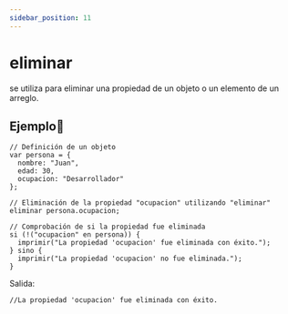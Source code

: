 ```yaml
---
sidebar_position: 11
---
```



# eliminar
se utiliza para eliminar una propiedad de un objeto o un elemento de un arreglo.

## Ejemplo📝

```dummy
// Definición de un objeto
var persona = {
  nombre: "Juan",
  edad: 30,
  ocupacion: "Desarrollador"
};

// Eliminación de la propiedad "ocupacion" utilizando "eliminar"
eliminar persona.ocupacion;

// Comprobación de si la propiedad fue eliminada
si (!("ocupacion" en persona)) {
  imprimir("La propiedad 'ocupacion' fue eliminada con éxito.");
} sino {
  imprimir("La propiedad 'ocupacion' no fue eliminada.");
}
```
Salida:

```dummy
//La propiedad 'ocupacion' fue eliminada con éxito.
```

